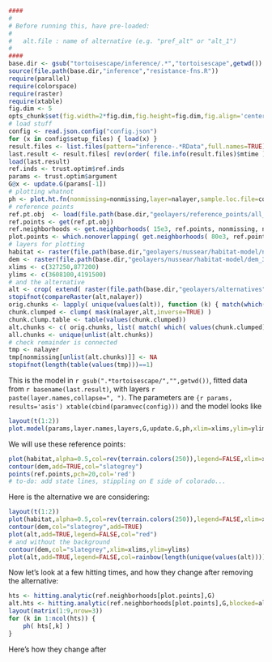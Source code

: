 ```r
####
#
# Before running this, have pre-loaded:
#
#   alt.file : name of alternative (e.g. "pref_alt" or "alt_1")
#
####
base.dir <- gsub("tortoisescape/inference/.*","tortoisescape",getwd())
source(file.path(base.dir,"inference","resistance-fns.R"))
require(parallel)
require(colorspace)
require(raster)
require(xtable)
fig.dim <- 5
opts_chunk$set(fig.width=2*fig.dim,fig.height=fig.dim,fig.align='center')
# load stuff
config <- read.json.config("config.json")
for (x in config$setup_files) { load(x) }
result.files <- list.files(pattern="inference-.*RData",full.names=TRUE)
last.result <- result.files[ rev(order( file.info(result.files)$mtime )) ][1]
load(last.result)
ref.inds <- trust.optim$ref.inds
params <- trust.optim$argument
G@x <- update.G(params[-1])
# plotting whatnot
ph <- plot.ht.fn(nonmissing=nonmissing,layer=nalayer,sample.loc.file=config$sample_locs)
# reference points
ref.pt.obj  <- load(file.path(base.dir,"geolayers/reference_points/all_ref_points.RData"))
ref.points <- get(ref.pt.obj)
ref.neighborhoods <- get.neighborhoods( 15e3, ref.points, nonmissing, nalayer )
plot.points <- which.nonoverlapping( get.neighborhoods( 80e3, ref.points, nonmissing, nalayer ) )
# layers for plotting
habitat <- raster(file.path(base.dir,"geolayers/nussear/habitat-model/nussear.grd"))
dem <- raster(file.path(base.dir,"geolayers/nussear/habitat-model/dem_30.grd"))
xlims <- c(327250,877200)
ylims <- c(3608100,4191500)
# and the alternative
alt <- crop( extend( raster(file.path(base.dir,"geolayers/alternatives",paste(alt.file,"_poly.tif",sep=''))), nalayer ), nalayer )
stopifnot(compareRaster(alt,nalayer))
orig.chunks <- lapply( unique(values(alt)), function (k) { match(which(values(alt)==k&!is.na(values(nalayer))),nonmissing) } )
chunk.clumped <- clump( mask(nalayer,alt,inverse=TRUE) )
chunk.clump.table <- table(values(chunk.clumped))
alt.chunks <- c( orig.chunks, list( match( which( values(chunk.clumped)!=as.numeric(names(chunk.clump.table))[which.max(chunk.clump.table)] ), nonmissing ) ) )
all.chunks <- unique(unlist(alt.chunks))
# check remainder is connected
tmp <- nalayer
tmp[nonmissing[unlist(alt.chunks)]] <- NA
stopifnot(length(table(values(tmp)))==1)
```

This is the model in `r gsub(".*tortoisescape/","",getwd())`,
fitted data from `r basename(last.result)`,
with layers `r paste(layer.names,collapse=", ")`.
The parameters are
```{r params, results='asis')
xtable(cbind(paramvec(config)))
```
and the model looks like 
```r
layout(t(1:2))
plot.model(params,layer.names,layers,G,update.G,ph,xlim=xlims,ylim=ylims)
```

We will use these reference points:
```r
plot(habitat,alpha=0.5,col=rev(terrain.colors(250)),legend=FALSE,xlim=xlims,ylim=ylims)
contour(dem,add=TRUE,col="slategrey")
points(ref.points,pch=20,col='red')
# to-do: add state lines, stippling on E side of colorado...
```

Here is the alternative we are considering:
```r
layout(t(1:2))
plot(habitat,alpha=0.5,col=rev(terrain.colors(250)),legend=FALSE,xlim=xlims,ylim=ylims)
contour(dem,col="slategrey",add=TRUE)
plot(alt,add=TRUE,legend=FALSE,col="red")
# and without the background
contour(dem,col="slategrey",xlim=xlims,ylim=ylims)
plot(alt,add=TRUE,legend=FALSE,col=rainbow(length(unique(values(alt)))))
```


Now let's look at a few hitting times, and how they change after removing the alternative:
```r
hts <- hitting.analytic(ref.neighborhoods[plot.points],G)
alt.hts <- hitting.analytic(ref.neighborhoods[plot.points],G,blocked=all.chunks )
layout(matrix(1:9,nrow=3))
for (k in 1:ncol(hts)) {
    ph( hts[,k] )
}
```

Here's how they change after
